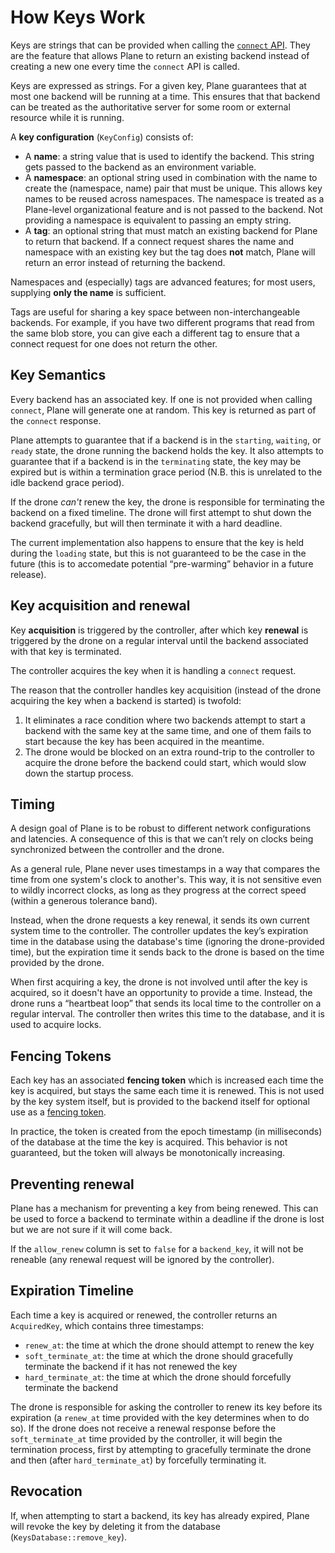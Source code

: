 # How Keys Work

Keys are strings that can be provided when calling the [`connect` API](../plane-api.mdx). They are the feature that allows Plane to return an existing backend instead of creating a new one every time the `connect` API is called.

Keys are expressed as strings. For a given key, Plane guarantees that at most one backend will be running at a time. This ensures that that backend can be treated as the authoritative server for some room or external resource while it is running.

A **key configuration** (`KeyConfig`) consists of:
- A **name**: a string value that is used to identify the backend. This string gets passed to the backend as an environment variable.
- A **namespace**: an optional string used in combination with the name to create the (namespace, name) pair that must be unique. This allows key names to be reused across namespaces. The namespace is treated as a Plane-level organizational feature and is not passed to the backend. Not providing a namespace is equivalent to passing an empty string.
- A **tag**: an optional string that must match an existing backend for Plane to return that backend. If a connect request shares the name and namespace with an existing key but the tag does **not** match, Plane will return an error instead of returning the backend.

Namespaces and (especially) tags are advanced features; for most users, supplying **only the name** is sufficient.

Tags are useful for sharing a key space between non-interchangeable backends. For example, if you have two different programs that read from the same blob store, you can give each a different tag to ensure that a connect request for one does not return the other.

## Key Semantics

Every backend has an associated key. If one is not provided when calling `connect`, Plane will generate one at random. This key is returned as part of the `connect` response.

Plane attempts to guarantee that if a backend is in the `starting`, `waiting`, or `ready` state, the drone running the backend holds the key. It also attempts to guarantee that if a backend is in the `terminating` state, the key may be expired but is within a termination grace period (N.B. this is unrelated to the idle backend grace period).

If the drone *can't* renew the key, the drone is responsible for terminating the backend on a fixed timeline. The drone will first attempt to shut down the backend gracefully, but will then terminate it with a hard deadline.

The current implementation also happens to ensure that the key is held during the `loading` state, but this is not guaranteed to be the case in the future (this is to accomedate potential “pre-warming” behavior in a future release).

## Key acquisition and renewal

Key **acquisition** is triggered by the controller, after which key **renewal** is triggered by the drone on a regular interval until the backend associated with that key is terminated.

The controller acquires the key when it is handling a `connect` request.

The reason that the controller handles key acquisition (instead of the drone acquiring the key when a backend is started) is twofold:
1. It eliminates a race condition where two backends attempt to start a backend with the same key at the same time, and one of them fails to start because the key has been acquired in the meantime.
2. The drone would be blocked on an extra round-trip to the controller to acquire the drone before the backend could start, which would slow down the startup process.

## Timing

A design goal of Plane is to be robust to different network configurations and latencies. A consequence of this is that we can’t rely on clocks being synchronized between the controller and the drone.

As a general rule, Plane never uses timestamps in a way that compares the time from one system's clock to another's. This way, it is not sensitive even to wildly incorrect clocks, as long as they progress at the correct speed (within a generous tolerance band).

Instead, when the drone requests a key renewal, it sends its own current system time to the controller. The controller updates the key’s expiration time in the database using the database's time (ignoring the drone-provided time), but the expiration time it sends back to the drone is based on the time provided by the drone.

When first acquiring a key, the drone is not involved until after the key is acquired, so it doesn't have an opportunity to provide a time. Instead, the drone runs a “heartbeat loop” that sends its local time to the controller on a regular interval. The controller then writes this time to the database, and it is used to acquire locks.

## Fencing Tokens

Each key has an associated **fencing token** which is increased each time the key is acquired, but stays the same each time it is renewed. This is not used by the key system itself, but is provided to the backend itself for optional use as a [fencing token](https://martin.kleppmann.com/2016/02/08/how-to-do-distributed-locking.html).

In practice, the token is created from the epoch timestamp (in milliseconds) of the database at the time the key is acquired. This behavior is not guaranteed, but the token will always be monotonically increasing.

## Preventing renewal

Plane has a mechanism for preventing a key from being renewed. This can be used to force a backend to terminate within a deadline if the drone is lost but we are not sure if it will come back.

If the `allow_renew` column is set to `false` for a `backend_key`, it will not be reneable (any renewal request will be ignored by the controller).

## Expiration Timeline

Each time a key is acquired or renewed, the controller returns an `AcquiredKey`, which contains three timestamps:
- `renew_at`: the time at which the drone should attempt to renew the key
- `soft_terminate_at`: the time at which the drone should gracefully terminate the backend if it has not renewed the key
- `hard_terminate_at`: the time at which the drone should forcefully terminate the backend

The drone is responsible for asking the controller to renew its key before its expiration (a `renew_at` time provided with the key determines when to do so). If the drone does not receive a renewal response before the `soft_terminate_at` time provided by the controller, it will begin the termination process, first by attempting to gracefully terminate the drone and then (after `hard_terminate_at`) by forcefully terminating it.

## Revocation

If, when attempting to start a backend, its key has already expired, Plane will revoke the key by deleting it from the database (`KeysDatabase::remove_key`).
